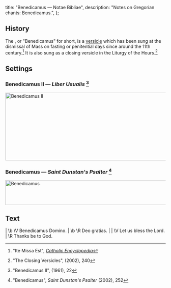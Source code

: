   title: "Benedicamus — Notae Bibliae",
  description: "Notes on Gregorian chants: Benedicamus.",
};

<Initial text="Benedicamus" />

## History

The <Definition lang="latin" anchor="benedicamus-domino" text="Benedicamus Domino" />, or "Benedicamus" for short, is a [versicle](/glossary/liturgical-terms#versicle) which has been sung at the dismissal of Mass on fasting or penitential days since around the 11th century.[^1] It is also sung as a closing versicle in the Liturgy of the Hours.[^2]

## Settings

### Benedicamus II — *Liber Usualis* [^3]

<Image
  src="/chants/benedicamus-ii.svg"
  alt="Benedicamus II"
  width="600"
  height="213"
/>

### Benedicamus — *Saint Dunstan's Psalter* [^4]

<Image
  src="/chants/benedicamus-sarum.svg"
  alt="Benedicamus"
  width="600"
  height="78"
/>

## Text

<Poetry>
|  \b \V Benedicamus Domino.
|  \b \R Deo gratias.
|
|  \V Let us bless the Lord.
|  \R Thanks be to God.
</Poetry>

[^1]: "Ite Missa Est", [*Catholic Encyclopedia*](https://www.newadvent.org/cathen/08253a.htm)
[^2]: "The Closing Versicles", *<Definition lang="english" anchor="saint-dunstans-psalter" text="Saint Dunstan's Plainsong Psalter" />* (2002), 240
[^3]: "Benedicamus II", *<Definition lang="latin" anchor="liber-usualis" text="Liber Usualis" />* (1961), 22
[^4]: "Benedicamus", *Saint Dunstan's Psalter* (2002), 252
